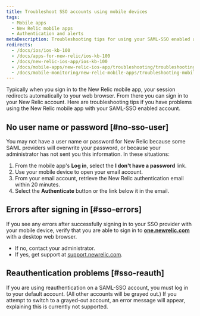 ```yaml
---
title: Troubleshoot SSO accounts using mobile devices
tags:
  - Mobile apps
  - New Relic mobile apps
  - Authentication and alerts
metaDescription: Troubleshooting tips for using your SAML-SSO enabled account with the New Relic mobile app.
redirects:
  - /docs/ios/ios-kb-100
  - /docs/apps-for-new-relic/ios-kb-100
  - /docs/new-relic-ios-app/ios-kb-100
  - /docs/mobile-apps/new-relic-ios-app/troubleshooting/troubleshooting-sso-accounts-using-ios-devices
  - /docs/mobile-monitoring/new-relic-mobile-apps/troubleshooting-mobile-apps/troubleshoot-sso-accounts-using-mobile-devices
---
```


Typically when you sign in to the New Relic mobile app, your session redirects automatically to your web browser. From there you can sign in to your New Relic account. Here are troubleshooting tips if you have problems using the New Relic mobile app with your SAML-SSO enabled account.

## No user name or password [#no-sso-user]

You may not have a user name or password for New Relic because some SAML providers will overwrite your password, or because your administrator has not sent you this information. In these situations:

1. From the mobile app's **Log in**, select the **I don't have a password** link.
2. Use your mobile device to open your email account.
3. From your email account, retrieve the New Relic authentication email within 20 minutes.
4. Select the **Authenticate** button or the link below it in the email.

## Errors after signing in [#sso-errors]

If you see any errors after successfully signing in to your SSO provider with your mobile device, verify that you are able to sign in to **[one.newrelic.com](https://one.newrelic.com)** with a desktop web browser.

* If no, contact your administrator.
* If yes, get support at [support.newrelic.com](https://support.newrelic.com).

## Reauthentication problems [#sso-reauth]

If you are using reauthentication on a SAML-SSO account, you must log in to your default account. (All other accounts will be grayed out.) If you attempt to switch to a grayed-out account, an error message will appear, explaining this is currently not supported.
